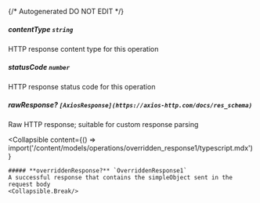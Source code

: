 {/* Autogenerated DO NOT EDIT  */}

##### **contentType** `string`
HTTP response content type for this operation

##### **statusCode** `number`
HTTP response status code for this operation

##### **rawResponse?** `[AxiosResponse](https://axios-http.com/docs/res_schema)`
Raw HTTP response; suitable for custom response parsing

<Collapsible
    content={() => import('/content/models/operations/overridden_response1/typescript.mdx')}
>
    ##### **overriddenResponse?** `OverriddenResponse1`
    A successful response that contains the simpleObject sent in the request body
    <Collapsible.Break/>
</Collapsible>

